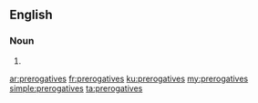 ==English==

===Noun===
{{head|en}}

# {{plural of|prerogative}}

[[ar:prerogatives]]
[[fr:prerogatives]]
[[ku:prerogatives]]
[[my:prerogatives]]
[[simple:prerogatives]]
[[ta:prerogatives]]